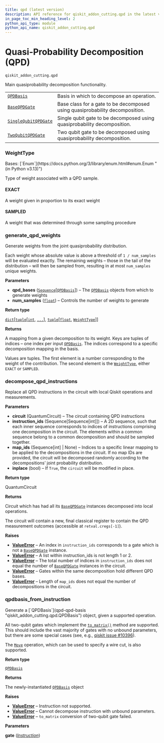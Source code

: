 ```yaml
---
title: qpd (latest version)
description: API reference for qiskit_addon_cutting.qpd in the latest version of qiskit-addon-cutting
in_page_toc_min_heading_level: 2
python_api_type: module
python_api_name: qiskit_addon_cutting.qpd
---
```


<span id="module-qiskit_addon_cutting.qpd" />

<span id="quasi-probability-decomposition-qpd-qiskit-addon-cutting-qpd" />

# Quasi-Probability Decomposition (QPD)

`qiskit_addon_cutting.qpd`

Main quasiprobability decomposition functionality.

|                                                                                                 |                                                                              |
| ----------------------------------------------------------------------------------------------- | ---------------------------------------------------------------------------- |
| [`QPDBasis`](qpd-qpd-basis "qiskit_addon_cutting.qpd.QPDBasis")                                 | Basis in which to decompose an operation.                                    |
| [`BaseQPDGate`](qpd-base-qpd-gate "qiskit_addon_cutting.qpd.BaseQPDGate")                       | Base class for a gate to be decomposed using quasiprobability decomposition. |
| [`SingleQubitQPDGate`](qpd-single-qubit-qpd-gate "qiskit_addon_cutting.qpd.SingleQubitQPDGate") | Single qubit gate to be decomposed using quasiprobability decomposition.     |
| [`TwoQubitQPDGate`](qpd-two-qubit-qpd-gate "qiskit_addon_cutting.qpd.TwoQubitQPDGate")          | Two qubit gate to be decomposed using quasiprobability decomposition.        |

### WeightType

<Class id="qiskit_addon_cutting.qpd.WeightType" github="https://github.com/Qiskit/qiskit-addon-cutting/tree/stable/0.10/qiskit_addon_cutting/qpd/weights.py" signature="WeightType(value)" modifiers="class">
  Bases: [`Enum`](https://docs.python.org/3/library/enum.html#enum.Enum "(in Python v3.13)")

  Type of weight associated with a QPD sample.

  #### EXACT

  <Attribute id="qiskit_addon_cutting.qpd.WeightType.EXACT" attributeValue="1">
    A weight given in proportion to its exact weight
  </Attribute>

  #### SAMPLED

  <Attribute id="qiskit_addon_cutting.qpd.WeightType.SAMPLED" attributeValue="2">
    A weight that was determined through some sampling procedure
  </Attribute>
</Class>

### generate\_qpd\_weights

<Function id="qiskit_addon_cutting.qpd.generate_qpd_weights" github="https://github.com/Qiskit/qiskit-addon-cutting/tree/stable/0.10/qiskit_addon_cutting/qpd/weights.py" signature="generate_qpd_weights(qpd_bases, num_samples=1000)">
  Generate weights from the joint quasiprobability distribution.

  Each weight whose absolute value is above a threshold of `1 / num_samples` will be evaluated exactly. The remaining weights – those in the tail of the distribution – will then be sampled from, resulting in at most `num_samples` unique weights.

  **Parameters**

  *   **qpd\_bases** ([`Sequence`](https://docs.python.org/3/library/collections.abc.html#collections.abc.Sequence "(in Python v3.13)")\[[`QPDBasis`](qpd-qpd-basis "qiskit_addon_cutting.qpd.qpd_basis.QPDBasis")]) – The [`QPDBasis`](qpd-qpd-basis "qiskit_addon_cutting.qpd.QPDBasis") objects from which to generate weights
  *   **num\_samples** ([`float`](https://docs.python.org/3/library/functions.html#float "(in Python v3.13)")) – Controls the number of weights to generate

  **Return type**

  [`dict`](https://docs.python.org/3/library/stdtypes.html#dict "(in Python v3.13)")\[[`tuple`](https://docs.python.org/3/library/stdtypes.html#tuple "(in Python v3.13)")\[[`int`](https://docs.python.org/3/library/functions.html#int "(in Python v3.13)"), [`...`](https://docs.python.org/3/library/constants.html#Ellipsis "(in Python v3.13)")], [`tuple`](https://docs.python.org/3/library/stdtypes.html#tuple "(in Python v3.13)")\[[`float`](https://docs.python.org/3/library/functions.html#float "(in Python v3.13)"), [`WeightType`](#qiskit_addon_cutting.qpd.WeightType "qiskit_addon_cutting.qpd.weights.WeightType")]]

  **Returns**

  A mapping from a given decomposition to its weight. Keys are tuples of indices – one index per input [`QPDBasis`](qpd-qpd-basis "qiskit_addon_cutting.qpd.QPDBasis"). The indices correspond to a specific decomposition mapping in the basis.

  Values are tuples. The first element is a number corresponding to the weight of the contribution. The second element is the [`WeightType`](#qiskit_addon_cutting.qpd.WeightType "qiskit_addon_cutting.qpd.WeightType"), either `EXACT` or `SAMPLED`.
</Function>

### decompose\_qpd\_instructions

<Function id="qiskit_addon_cutting.qpd.decompose_qpd_instructions" github="https://github.com/Qiskit/qiskit-addon-cutting/tree/stable/0.10/qiskit_addon_cutting/qpd/decompose.py" signature="decompose_qpd_instructions(circuit, instruction_ids, map_ids=None, *, inplace=False)">
  Replace all QPD instructions in the circuit with local Qiskit operations and measurements.

  **Parameters**

  *   **circuit** (QuantumCircuit) – The circuit containing QPD instructions
  *   **instruction\_ids** (Sequence\[Sequence\[int]]) – A 2D sequence, such that each inner sequence corresponds to indices of instructions comprising one decomposition in the circuit. The elements within a common sequence belong to a common decomposition and should be sampled together.
  *   **map\_ids** (Sequence\[int] | None) – Indices to a specific linear mapping to be applied to the decompositions in the circuit. If no map IDs are provided, the circuit will be decomposed randomly according to the decompositions’ joint probability distribution.
  *   **inplace** (bool) – If `True`, the `circuit` will be modified in place.

  **Return type**

  QuantumCircuit

  **Returns**

  Circuit which has had all its [`BaseQPDGate`](qpd-base-qpd-gate "qiskit_addon_cutting.qpd.BaseQPDGate") instances decomposed into local operations.

  The circuit will contain a new, final classical register to contain the QPD measurement outcomes (accessible at `retval.cregs[-1]`).

  **Raises**

  *   [**ValueError**](https://docs.python.org/3/library/exceptions.html#ValueError "(in Python v3.13)") – An index in `instruction_ids` corresponds to a gate which is not a [`BaseQPDGate`](qpd-base-qpd-gate "qiskit_addon_cutting.qpd.BaseQPDGate") instance.
  *   [**ValueError**](https://docs.python.org/3/library/exceptions.html#ValueError "(in Python v3.13)") – A list within instruction\_ids is not length 1 or 2.
  *   [**ValueError**](https://docs.python.org/3/library/exceptions.html#ValueError "(in Python v3.13)") – The total number of indices in `instruction_ids` does not equal the number of [`BaseQPDGate`](qpd-base-qpd-gate "qiskit_addon_cutting.qpd.BaseQPDGate") instances in the circuit.
  *   [**ValueError**](https://docs.python.org/3/library/exceptions.html#ValueError "(in Python v3.13)") – Gates within the same decomposition hold different QPD bases.
  *   [**ValueError**](https://docs.python.org/3/library/exceptions.html#ValueError "(in Python v3.13)") – Length of `map_ids` does not equal the number of decompositions in the circuit.
</Function>

### qpdbasis\_from\_instruction

<Function id="qiskit_addon_cutting.qpd.qpdbasis_from_instruction" github="https://github.com/Qiskit/qiskit-addon-cutting/tree/stable/0.10/qiskit_addon_cutting/qpd/decompositions.py" signature="qpdbasis_from_instruction(gate, /)">
  Generate a [`QPDBasis`](qpd-qpd-basis "qiskit_addon_cutting.qpd.QPDBasis") object, given a supported operation.

  All two-qubit gates which implement the [`to_matrix()`](/docs/api/qiskit/qiskit.circuit.Gate#to_matrix "(in Qiskit v1.4)") method are supported. This should include the vast majority of gates with no unbound parameters, but there are some special cases (see, e.g., [qiskit issue #10396](https://github.com/Qiskit/qiskit/issues/10396)).

  The [`Move`](instructions-move "qiskit_addon_cutting.instructions.Move") operation, which can be used to specify a wire cut, is also supported.

  **Return type**

  [`QPDBasis`](qpd-qpd-basis "qiskit_addon_cutting.qpd.qpd_basis.QPDBasis")

  **Returns**

  The newly-instantiated [`QPDBasis`](qpd-qpd-basis "qiskit_addon_cutting.qpd.QPDBasis") object

  **Raises**

  *   [**ValueError**](https://docs.python.org/3/library/exceptions.html#ValueError "(in Python v3.13)") – Instruction not supported.
  *   [**ValueError**](https://docs.python.org/3/library/exceptions.html#ValueError "(in Python v3.13)") – Cannot decompose instruction with unbound parameters.
  *   [**ValueError**](https://docs.python.org/3/library/exceptions.html#ValueError "(in Python v3.13)") – `to_matrix` conversion of two-qubit gate failed.

  **Parameters**

  **gate** ([*Instruction*](/docs/api/qiskit/qiskit.circuit.Instruction "(in Qiskit v1.4)"))
</Function>


